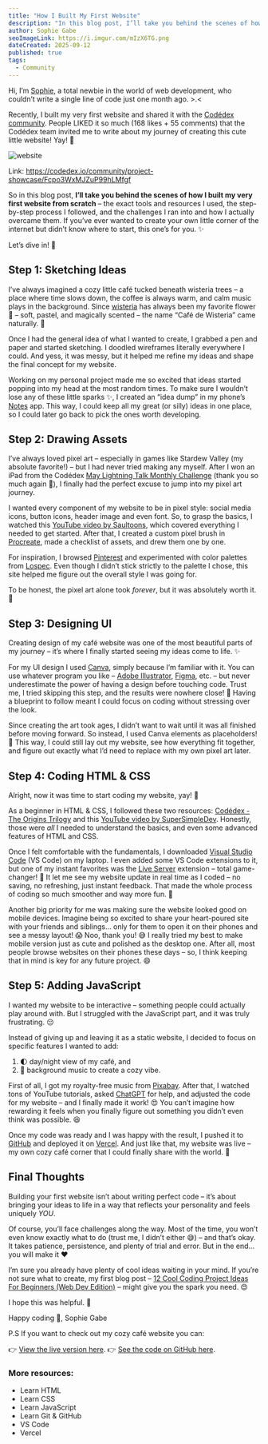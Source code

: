 ```yaml
---
title: "How I Built My First Website"
description: "In this blog post, I’ll take you behind the scenes of how I built my very first website from scratch – the exact tools and resources I used, the step-by-step process I followed, and the challenges I ran into and how I actually overcame them. ✨"
author: Sophie Gabe
seoImageLink: https://i.imgur.com/mIzX6TG.png
dateCreated: 2025-09-12
published: true
tags:
  - Community
---
```


Hi, I’m [Sophie](https://www.codedex.io/@MarSianer), a total newbie in the world of web development, who couldn’t write a single line of code just one month ago. \>.\<

Recently, I built my very first website and shared it with the [Codédex community](https://codedex.io/community). People LIKED it so much (168 likes + 55 comments) that the Codédex team invited me to write about my journey of creating this cute little website! Yay! 🥳

![website](https://i.imgur.com/2eHF3Cm.gif)

Link: https://codedex.io/community/project-showcase/Fcpo3WxMJZuP99hLMfgf

So in this blog post, **I’ll take you behind the scenes of how I built my very first website from scratch** – the exact tools and resources I used, the step-by-step process I followed, and the challenges I ran into and how I actually overcame them. If you’ve ever wanted to create your own little corner of the internet but didn’t know where to start, this one’s for you. ✨

Let’s dive in! 🤿

## Step 1: Sketching Ideas

I’ve always imagined a cozy little café tucked beneath wisteria trees – a place where time slows down, the coffee is always warm, and calm music plays in the background. Since [wisteria](https://en.wikipedia.org/wiki/Wisteria) has always been my favorite flower 🌺 – soft, pastel, and magically scented – the name “Café de Wisteria” came naturally. 🥰

Once I had the general idea of what I wanted to create, I grabbed a pen and paper and started sketching. I doodled wireframes literally everywhere I could. And yess, it was messy, but it helped me refine my ideas and shape the final concept for my website.

Working on my personal project made me so excited that ideas started popping into my head at the most random times. To make sure I wouldn’t lose any of these little sparks ✨, I created an “idea dump” in my phone’s [Notes](https://apps.apple.com/us/app/notes/id1110145109) app. This way, I could keep all my great (or silly) ideas in one place, so I could later go back to pick the ones worth developing.

## Step 2: Drawing Assets

I’ve always loved pixel art – especially in games like Stardew Valley (my absolute favorite!) – but I had never tried making any myself.  After I won an iPad from the Codédex [May Lightning Talk Monthly Challenge](https://www.codedex.io/community/monthly-challenge/aZwonmhOYu8BWfZLpGZK?tab=winners) (thank you so much again 🙏), I finally had the perfect excuse to jump into my pixel art journey.

I wanted every component of my website to be in pixel style: social media icons, button icons, header image and even font. So, to grasp the basics, I watched this [YouTube video by Saultoons](https://www.youtube.com/watch?v=lfR7Qj04-UA&t=91s), which covered everything I needed to get started. After that, I created a custom pixel brush in [Procreate](https://procreate.com), made a checklist of assets, and drew them one by one. 

For inspiration, I browsed [Pinterest](https://www.pinterest.com) and experimented with color palettes from [Lospec](https://lospec.com). Even though I didn’t stick strictly to the palette I chose, this site helped me figure out the overall style I was going for.

To be honest, the pixel art alone took _forever_, but it was absolutely worth it. 🤩

## Step 3: Designing UI

Creating design of my café website was one of the most beautiful parts of my journey – it’s where I finally started seeing my ideas come to life. ✨

For my UI design I used [Canva](https://www.canva.com), simply because I’m familiar with it. You can use whatever program you like – [Adobe Illustrator](https://www.adobe.com/products/illustrator.html), [Figma](https://www.figma.com), etc. – but never underestimate the power of having a design before touching code. Trust me, I tried skipping this step, and the results were nowhere close! 🤣 Having a blueprint to follow meant I could focus on coding without stressing over the look. 

Since creating the art took ages, I didn’t want to wait until it was all finished before moving forward. So instead, I used Canva elements as placeholders! 🤗 This way, I could still lay out my website, see how everything fit together, and figure out exactly what I’d need to replace with my own pixel art later.

## Step 4: Coding HTML & CSS

Alright, now it was time to start coding my website, yay! 🥳

As a beginner in HTML & CSS, I followed these two resources: [Codédex - The Origins Trilogy](https://www.codedex.io/courses) and this [YouTube video by SuperSimpleDev](https://www.youtube.com/watch?v=G3e-cpL7ofc). Honestly, those were _all_ I needed to understand the basics, and even some advanced features of HTML and CSS.

Once I felt comfortable with the fundamentals, I downloaded [Visual Studio Code](https://code.visualstudio.com) (VS Code) on my laptop. I even added some VS Code extensions to it, but one of my instant favorites was the [Live Server](https://marketplace.visualstudio.com/items?itemName=live-servers.LiveeServer) extension – total game-changer! 🤩 It let me see my website update in real time as I coded – no saving, no refreshing, just instant feedback. That made the whole process of coding so much smoother and way more fun. 🥰

Another big priority for me was making sure the website looked good on mobile devices. Imagine being so excited to share your heart-poured site with your friends and siblings… only for them to open it on their phones and see a messy layout! 😱 Noo, thank you! 😅 I really tried my best to make mobile version just as cute and polished as the desktop one. After all, most people browse websites on their phones these days – so, I think keeping that in mind is key for any future project. 😄

## Step 5: Adding JavaScript

I wanted my website to be interactive – something people could actually play around with. But I struggled with the JavaScript part, and it was truly frustrating. 😔 

Instead of giving up and leaving it as a static website, I decided to focus on specific features I wanted to add:

1. 🌓 day/night view of my café, and
2. 🎵 background music to create a cozy vibe.

First of all, I got my royalty-free music from [Pixabay](https://pixabay.com/music). After that, I watched tons of YouTube tutorials, asked [ChatGPT](https://chatgpt.com) for help, and adjusted the code for my website – and I finally made it work! 😍 You can’t imagine how rewarding it feels when you finally figure out something you didn’t even think was possible. 😆

Once my code was ready and I was happy with the result, I pushed it to [GitHub](https://github.com) and deployed it on [Vercel](https://vercel.com). And just like that, my website was live – my own cozy café corner that I could finally share with the world. 💃

## Final Thoughts

Building your first website isn’t about writing perfect code – it’s about bringing your ideas to life in a way that reflects your personality and feels uniquely _YOU_.

Of course, you’ll face challenges along the way. Most of the time, you won’t even know exactly what to do (trust me, I didn’t either 😅) – and that’s okay. It takes patience, persistence, and plenty of trial and error. But in the end… you will make it ❤️

I’m sure you already have plenty of cool ideas waiting in your mind. If you’re not sure what to create, my first blog post – [12 Cool Coding Project Ideas For Beginners (Web Dev Edition)](https://www.codedex.io/blog/12-cool-coding-project-ideas-for-beginners) – might give you the spark you need. 😍

I hope this was helpful. 💖

Happy coding 🌺,
Sophie Gabe

P.S If you want to check out my cozy café website you can:

👉 [View the live version here](https://cafe-de-wisteria.vercel.app).
👉 [See the code on GitHub here](https://github.com/Sophieegabe/Cafe-de-Wisteria).

### More resources:

- Learn HTML
- Learn CSS
- Learn JavaScript
- Learn Git & GitHub
- VS Code
- Vercel
